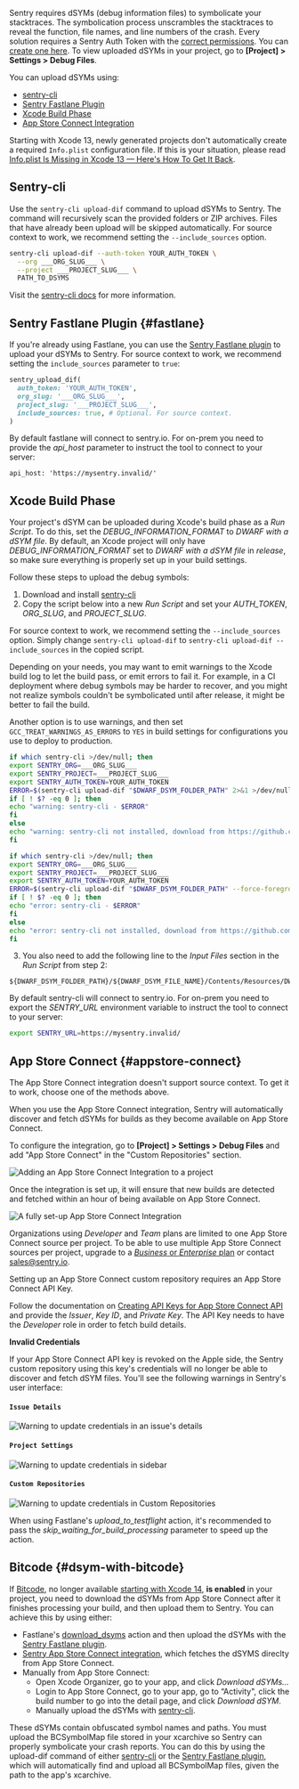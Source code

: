 
Sentry requires dSYMs (debug information files) to symbolicate your stacktraces. The symbolication process unscrambles the stacktraces to reveal the function, file names, and line numbers of the crash.
Every solution requires a Sentry Auth Token with the [correct permissions](/product/cli/dif/#permissions). You can [create one here](https://sentry.io/api/). To view uploaded dSYMs in your project, go to **[Project] > Settings > Debug Files**.

You can upload dSYMs using:

* [sentry-cli](#sentry-cli)
* [Sentry Fastlane Plugin](#fastlane)
* [Xcode Build Phase](#xcode-build-phase)
* [App Store Connect Integration](#bitcode-appstore)

<Note>

Starting with Xcode 13, newly generated projects don't automatically create a required `Info.plist` configuration file.
If this is your situation, please read [Info.plist Is Missing in Xcode 13 — Here's How To Get It Back](https://betterprogramming.pub/info-plist-is-missing-in-xcode-13-heres-how-to-get-it-back-1a7abf3e2514).

</Note>

## Sentry-cli

Use the `sentry-cli upload-dif` command to upload dSYMs to Sentry. The command will recursively scan the provided folders or ZIP archives. Files that have already been upload will be skipped automatically.
For <PlatformLink to="/data-management/debug-files/source-context/">source context</PlatformLink> to work, we recommend setting the `--include_sources` option.

```bash
sentry-cli upload-dif --auth-token YOUR_AUTH_TOKEN \
  --org ___ORG_SLUG___ \
  --project ___PROJECT_SLUG___ \
  PATH_TO_DSYMS
```

Visit the [sentry-cli docs](/product/cli/dif/#uploading-files) for more information.

## Sentry Fastlane Plugin {#fastlane}

If you're already using Fastlane, you can use the [Sentry Fastlane plugin](https://github.com/getsentry/sentry-fastlane-plugin)
to upload your dSYMs to Sentry.
For <PlatformLink to="/data-management/debug-files/source-context/">source context</PlatformLink> to work, we recommend setting the `include_sources` parameter to `true`:

```ruby
sentry_upload_dif(
  auth_token: 'YOUR_AUTH_TOKEN',
  org_slug: '___ORG_SLUG___',
  project_slug: '___PROJECT_SLUG___',
  include_sources: true, # Optional. For source context.
)
```

<Alert level="" title="On Prem">

By default fastlane will connect to sentry.io. For on-prem you need to provide the _api_host_ parameter to instruct the tool to connect to your server:

```
api_host: 'https://mysentry.invalid/'
```

</Alert>

## Xcode Build Phase

Your project's dSYM can be uploaded during Xcode's build phase as a _Run Script_. To do this, set the _DEBUG_INFORMATION_FORMAT_ to _DWARF with a dSYM file_. By default, an Xcode project will only have _DEBUG_INFORMATION_FORMAT_ set to _DWARF with a dSYM file_ in _release_, so make sure everything is properly set up in your build settings. 

Follow these steps to upload the debug symbols:

1.  Download and install [sentry-cli](/product/cli/installation/)
2.  Copy the script below into a new _Run Script_ and set your _AUTH_TOKEN_, _ORG_SLUG_, and _PROJECT_SLUG_.

For <PlatformLink to="/data-management/debug-files/source-context/">source context</PlatformLink> to work, we recommend setting the `--include_sources` option. Simply change `sentry-cli upload-dif` to `sentry-cli upload-dif --include_sources` in the copied script.

<Alert level="" title="Warnings vs. Errors">

Depending on your needs, you may want to emit warnings to the Xcode build log to let the build pass, or emit errors to fail it. For example, in a CI deployment where debug symbols may be harder to recover, and you might not realize symbols couldn't be symbolicated until after release, it might be better to fail the build.

Another option is to use warnings, and then set `GCC_TREAT_WARNINGS_AS_ERRORS` to `YES` in build settings for configurations you use to deploy to production.

</Alert>

```bash {tabTitle:Warn on failures - nonblocking}
if which sentry-cli >/dev/null; then
export SENTRY_ORG=___ORG_SLUG___
export SENTRY_PROJECT=___PROJECT_SLUG___
export SENTRY_AUTH_TOKEN=YOUR_AUTH_TOKEN
ERROR=$(sentry-cli upload-dif "$DWARF_DSYM_FOLDER_PATH" 2>&1 >/dev/null)
if [ ! $? -eq 0 ]; then
echo "warning: sentry-cli - $ERROR"
fi
else
echo "warning: sentry-cli not installed, download from https://github.com/getsentry/sentry-cli/releases"
fi
```

```bash {tabTitle:Error on failures - blocking}
if which sentry-cli >/dev/null; then
export SENTRY_ORG=___ORG_SLUG___
export SENTRY_PROJECT=___PROJECT_SLUG___
export SENTRY_AUTH_TOKEN=YOUR_AUTH_TOKEN
ERROR=$(sentry-cli upload-dif "$DWARF_DSYM_FOLDER_PATH" --force-foreground 2>&1 >/dev/null)
if [ ! $? -eq 0 ]; then
echo "error: sentry-cli - $ERROR"
fi
else
echo "error: sentry-cli not installed, download from https://github.com/getsentry/sentry-cli/releases"
fi
```

3.  You also need to add the following line to the _Input Files_ section in the _Run Script_ from step 2:

[//]: # "Don't use bash here. Clicking the copy button on the code sample with bash"
[//]: # "removes the leading $."

```text
${DWARF_DSYM_FOLDER_PATH}/${DWARF_DSYM_FILE_NAME}/Contents/Resources/DWARF/${TARGET_NAME}
```

<Alert level="" title="Self Hosted">

By default sentry-cli will connect to sentry.io. For on-prem you need to export the _SENTRY_URL_ environment variable to instruct the tool to connect to your server:

```bash
export SENTRY_URL=https://mysentry.invalid/
```

</Alert>

## App Store Connect {#appstore-connect}

<Alert level="" title="Source Context">

The App Store Connect integration doesn't support <PlatformLink to="/data-management/debug-files/source-context/">source context</PlatformLink>. To get it to work, choose one of the methods above.

</Alert>

When you use the App Store Connect integration, Sentry will automatically discover and fetch dSYMs for builds as they become available on App Store Connect.

To configure the integration, go to **[Project] > Settings > Debug Files** and add "App Store Connect" in the "Custom Repositories" section.

![Adding an App Store Connect Integration to a project](adding-asc-repository.png)

Once the integration is set up, it will ensure that new builds are detected and fetched within an hour of being available on App Store Connect.

![A fully set-up App Store Connect Integration](asc-repository.png)

<Alert title="Note" level="info">

Organizations using _Developer_ and _Team_ plans are limited to one App Store Connect source per project. To be able to use multiple App Store Connect sources per project, upgrade to a [_Business_ or _Enterprise_ plan](https://sentry.io/pricing/) or contact [sales@sentry.io](mailto:sales@sentry.io).

</Alert>

Setting up an App Store Connect custom repository requires an App Store Connect API Key.

Follow the documentation on [Creating API Keys for App Store Connect API](https://developer.apple.com/documentation/appstoreconnectapi/creating_api_keys_for_app_store_connect_api) and provide the _Issuer_, _Key ID_, and _Private Key_. The API Key needs to have the _Developer_ role in order to fetch build details.

**Invalid Credentials**

If your App Store Connect API key is revoked on the Apple side, the Sentry custom repository using this key's credentials will no longer be able to discover and fetch dSYM files. You'll see the following warnings in Sentry's user interface:

#### `Issue Details`

![Warning to update credentials in an issue's details](issue-details-warning.png)

#### `Project Settings`

![Warning to update credentials in sidebar](sidebar-warning.png)

#### `Custom Repositories`

![Warning to update credentials in Custom Repositories](custom-repositories-warning.png)

When using Fastlane's _upload_to_testflight_ action, it's recommended to pass the _skip_waiting_for_build_processing_ parameter to speed up the action.

## Bitcode {#dsym-with-bitcode}

If [Bitcode](https://developer.apple.com/library/ios/documentation/IDEs/Conceptual/AppDistributionGuide/AppThinning/AppThinning.html#//apple_ref/doc/uid/TP40012582-CH35-SW2), no longer available [starting with Xcode 14](https://developer.apple.com/documentation/xcode-release-notes/xcode-14-release-notes), **is enabled** in your project, you need to download the dSYMs from App Store Connect after it finishes processing your build, and then upload them to Sentry.
You can achieve this by using either:

- Fastlane's [download_dsyms](https://docs.fastlane.tools/actions/download_dsyms/) action and then upload the dSYMs with the [Sentry Fastlane plugin](#fastlane).
- [Sentry App Store Connect integration](#appstore-connect), which fetches the dSYMS direclty from App Store Connect.
- Manually from App Store Connect:
  - Open Xcode Organizer, go to your app, and click _Download dSYMs..._
  - Login to App Store Connect, go to your app, go to “Activity", click the build number to go into the detail page, and click _Download dSYM_.
  - Manually upload the dSYMs with [sentry-cli](#sentry-cli).

These dSYMs contain obfuscated symbol names and paths. You must upload the BCSymbolMap file stored in your xcarchive so Sentry can  properly symbolicate your crash reports. You can do this by using the upload-dif command of either [sentry-cli](#sentry-cli) or the [Sentry Fastlane plugin](#fastlane), which will automatically find and upload all BCSymbolMap files, given the path to the app's xcarchive.
